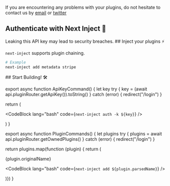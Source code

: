 

<Callout title="Troubleshooting" type="warn">

If you are encountering any problems with your plugins, do not hesitate to contact us by [email](mailto:danielcracbusiness@gmail.com) or [twitter](https://x.com/craciun_07)

</Callout>

<Steps>

<Step>

## Authenticate with Next Inject 🔑

<Callout title="Warning" type="warn">
  Leaking this API key may lead to security breaches.

  <ApiKeyCommand />
</Callout>

</Step>

<Step>
## Inject your plugins ⚡

<div className="grid grid-cols-1 gap-4 sm:grid-cols-2">
<PluginCommands />
</div>
</Step>

<Callout title="Pro Tip" type="info">

`next-inject` supports plugin chaining.

```bash
# Example
next-inject add metadata stripe
```

</Callout>

<Step>
## Start Building! 🛠️

</Step>

</Steps>

export async function ApiKeyCommand() {
  let key
  try {
    key = (await api.pluginRouter.getApiKey()).toString()
  } catch (error) {
    redirect("/login")
  }

return (

<CodeBlock lang="bash" code={`next-inject auth -k ${key}`} />

)
}

export async function PluginCommands() {
  let plugins
  try {
    plugins = await api.pluginRouter.getOwnedPlugins()
  } catch (error) {
    redirect("/login")
  }

return plugins.map(function (plugin) {
return (

<div key={plugin.originalName}>
  <Heading as="h3">{plugin.originalName}</Heading>

  <CodeBlock lang="bash" code={`next-inject add ${plugin.parsedName}`} />
</div>

)}) }
